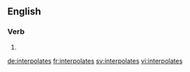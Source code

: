 ==English==

===Verb===
{{head|en}}

# {{en-third-person singular of|interpolate}}

[[de:interpolates]]
[[fr:interpolates]]
[[sv:interpolates]]
[[vi:interpolates]]